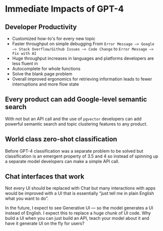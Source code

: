 # Immediate Impacts of GPT-4

## Developer Productivity
* Customized how-to's for every new topic
* Faster throughput on simple debugging
	From `Error Message —> Google —> Stack Overflow/Github Issues —> Code Change` to `Error Message —> Fix with AI`
* Huge throughput increases in languages and platforms developers are less fluent in
* Autocomplete for whole functions
* Solve the blank page problem
* Overall improved ergonomics for retrieving information leads to fewer interruptions and more flow state
## Every product can add Google-level semantic search
With not but an API call and the use of `pgvector` developers can add powerful semantic search and topic clustering features to any product.
## World class zero-shot classification
Before GPT-4 classification was a separate problem to be solved but classification is an emergent property of 3.5 and 4 so instead of spinning up a separate model developers can make a simple API call.
## Chat interfaces that work
Not every UI should be replaced with Chat but many interactions with apps would be improved with a UI that is essentially “just tell me in plain English what you want to do”.

In the future, I expect to see Generative UI — so the model generates a UI instead of English. I expect this to replace a huge chunk of UI code. Why build a UI when you can just build an API, teach your model about it and have it generate UI on the fly for users?
